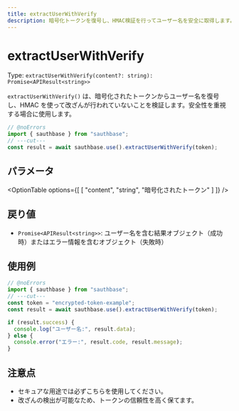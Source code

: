 ```yaml
---
title: extractUserWithVerify
description: 暗号化トークンを復号し、HMAC検証を行ってユーザー名を安全に取得します。
---
```



# extractUserWithVerify

Type: `extractUserWithVerify(content?: string): Promise<APIResult<string>>`

`extractUserWithVerify()` は、暗号化されたトークンからユーザー名を復号し、HMAC を使って改ざんが行われていないことを検証します。安全性を重視する場合に使用します。

```ts filename="TypeScript" showLineNumbers twoslash
// @noErrors
import { sauthbase } from "sauthbase";
// ---cut---
const result = await sauthbase.use().extractUserWithVerify(token);
```

## パラメータ

<OptionTable
options={[
  [
    "content",
    "string",
    "暗号化されたトークン"
  ]
]}
/>

## 戻り値

- `Promise<APIResult<string>>`: ユーザー名を含む結果オブジェクト（成功時）またはエラー情報を含むオブジェクト（失敗時）

## 使用例

```ts filename="TypeScript" showLineNumbers twoslash
// @noErrors
import { sauthbase } from "sauthbase";
// ---cut---
const token = "encrypted-token-example";
const result = await sauthbase.use().extractUserWithVerify(token);

if (result.success) {
  console.log("ユーザー名:", result.data);
} else {
  console.error("エラー:", result.code, result.message);
}
```

## 注意点

- セキュアな用途では必ずこちらを使用してください。
- 改ざんの検出が可能なため、トークンの信頼性を高く保てます。

